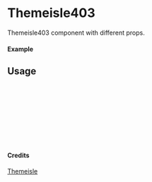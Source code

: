 
<Meta of={Themeisle403} title="Themeisle/Themeisle403" />

# Themeisle403

Themeisle403 component with different props.

#### Example

<Canvas of={Themeisle403.Primary} />

## Usage

```ts
import { Themeisle403 } from "yadl-ui";

const Example = () => {
  return (
      <Themeisle403 />
  );
};

export default Example;
```

#### Credits
[Themeisle](https://themeisle.com/illustrations)
